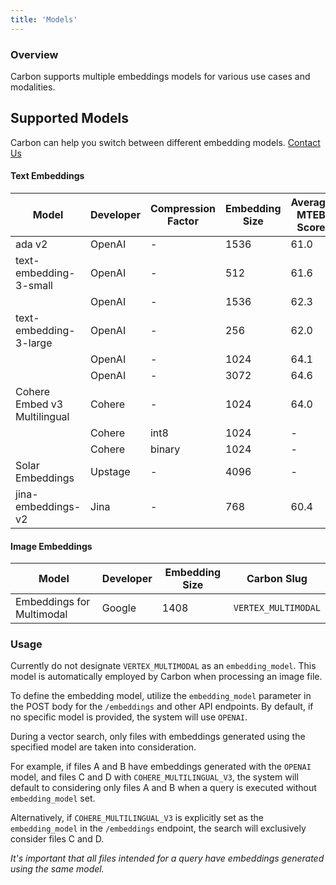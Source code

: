 ```yaml
---
title: 'Models'
---
```


### Overview
Carbon supports multiple embeddings models for various use cases and modalities.

## Supported Models
<Info>Carbon can help you switch between different embedding models. [Contact Us](emailto:team@carbon.ai)</Info>

#### Text Embeddings
| Model | Developer  | Compression Factor | Embedding Size | Average MTEB Score | Carbon Slug
| -------- | ------------- | ---------- | ------ | ------| -------|
| ada v2     | OpenAI  |-| 1536 | 61.0 | `OPENAI`
| text-embedding-3-small | OpenAI |-| 512 | 61.6 | `OPENAI_ADA_SMALL_512`
|  | OpenAI |-| 1536 | 62.3 | `OPENAI_ADA_SMALL_1536`
| text-embedding-3-large    |OpenAI |-| 256 | 62.0 | `OPENAI_ADA_LARGE_256`
|  | OpenAI |-| 1024 | 64.1 | `OPENAI_ADA_LARGE_1024`
|   | OpenAI |-| 3072 | 64.6 | `OPENAI_ADA_LARGE_3072`
| Cohere Embed v3 Multilingual | Cohere |-| 1024 | 64.0 | `COHERE_MULTILINGUAL_V3`
|  |Cohere | int8 | 1024 | - | Launching soon
|  |Cohere | binary | 1024 | - | Launching soon
| Solar Embeddings     | Upstage  |-| 4096 | - | `SOLAR`
| jina-embeddings-v2     | Jina  |-| 768 | 60.4 | Launching soon

#### Image Embeddings
| Model | Developer  | Embedding Size | Carbon Slug
| -------- | ------------- | ------ | ------|
| Embeddings for Multimodal     | Google  | 1408 | `VERTEX_MULTIMODAL`

### Usage
<Warning>Currently do not designate `VERTEX_MULTIMODAL` as an `embedding_model`. This model is automatically employed by Carbon when processing an image file.</Warning>

To define the embedding model, utilize the `embedding_model` parameter in the POST body for the `/embeddings` and other API endpoints. By default, if no specific model is provided, the system will use `OPENAI`.

During a vector search, only files with embeddings generated using the specified model are taken into consideration.

For example, if files A and B have embeddings generated with the `OPENAI` model, and files C and D with `COHERE_MULTILINGUAL_V3`, the system will default to considering only files A and B when a query is executed without `embedding_model` set.

Alternatively, if `COHERE_MULTILINGUAL_V3` is explicitly set as the `embedding_model` in the `/embeddings` endpoint, the search will exclusively consider files C and D.

_*It's important that all files intended for a query have embeddings generated using the same model.*_





